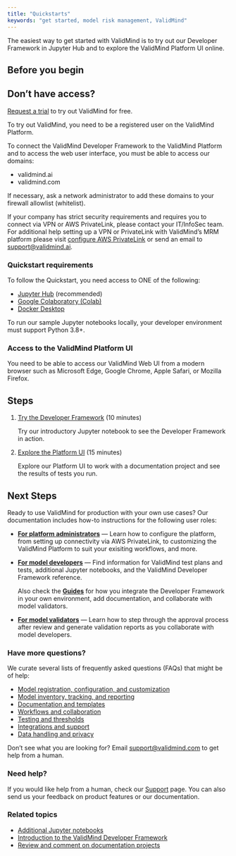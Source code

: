 ```yaml
---
title: "Quickstarts"
keywords: "get started, model risk management, ValidMind"
---
```


The easiest way to get started with ValidMind is to try out our Developer Framework in Jupyter Hub and to explore the ValidMind Platform UI online. 

## Before you begin

::: {.callout-tip}
## Don't have access?
[Request a trial](https://validmind.com/demo) to try out ValidMind for free. 
:::

To try out ValidMind, you need to be a registered user on the ValidMind Platform.

To connect the ValidMind Developer Framework to the ValidMind Platform and to access the web user interface, you must be able to access our domains:

- validmind.ai
- validmind.com

If necessary, ask a network administrator to add these domains to your firewall allowlist (whitelist). 

If your company has strict security requirements and requires you to connect via VPN or AWS PrivateLink, please contact your IT/InfoSec team. For additional help setting up a VPN or PrivateLink with ValidMind's MRM platform please visit [configure AWS PrivateLink](configure-aws-privatelink.qmd) or send an email to <support@validmind.ai>.

### Quickstart requirements

To follow the Quickstart, you need access to ONE of the following:

- [Jupyter Hub](try-developer-framework-with-jupyterhub.qmd) (recommended)
- [Google Colaboratory (Colab)](try-developer-framework-with-colab.qmd)
- [Docker Desktop](try-developer-framework-with-docker.qmd)

To run our sample Jupyter notebooks locally, your developer environment must support Python 3.8+.

<!--- If you download the sample notebooks from Colab, [sample Jupyter notebooks](jupyter-notebooks.qmd), for use To use ourlocally requires Python 3.8+.  ---> 

### Access to the ValidMind Platform UI

You need to be able to access our ValidMind Web UI from a modern browser such as Microsoft Edge, Google Chrome, Apple Safari, or Mozilla Firefox.

## Steps

1. [Try the Developer Framework](try-developer-framework-with-jupyterhub.qmd) (10 minutes)

   Try our introductory Jupyter notebook to see the Developer Framework in action. 

2. [Explore the Platform UI](create-your-first-documentation-project.qmd) (15 minutes)

    Explore our Platform UI to work with a documentation project and see the results of tests you run.

## Next Steps

Ready to use ValidMind for production with your own use cases? Our documentation includes how-to instructions for the following user roles:

- [**For platform administrators**](guide.qmd) — Learn how to configure the platform, from setting up connectivity via AWS PrivateLink, to customizing the ValidMind Platform to suit your exisiting workflows, and more. 

- [**For model developers**](developer-framework.qmd) — Find information for ValidMind test plans and tests, additional Jupyter notebooks, and the ValidMind Developer Framework reference.

   Also check the [**Guides**](guide.qmd) for how you integrate the Developer Framework in your own environment, add documentation, and collaborate with model validators.

- [**For model validators**](guide.qmd) — Learn how to step through the approval process after review and generate validation reports as you collaborate with model developers.

### Have more questions?

We curate several lists of frequently asked questions (FAQs) that might be of help: 

- [Model registration, configuration, and customization](faq-models.qmd)
- [Model inventory, tracking, and reporting](faq-inventory.qmd)
- [Documentation and templates](faq-documentation.qmd)
- [Workflows and collaboration](faq-workflows.qmd)
- [Testing and thresholds](faq-testing.qmd)
- [Integrations and support](faq-integrations.qmd)
- [Data handling and privacy](faq-privacy.qmd)

Don't see what you are looking for? Email [support@validmind.com](mailto:support@validmind.com) to get help from a human.

### Need help?

If you would like help from a human, check our [Support](support.qmd) page. You can also send us your feedback on product features or our documentation.

### Related topics

- [Additional Jupyter notebooks](jupyter-notebooks.qmd) 
- [Introduction to the ValidMind Developer Framework](developer-framework-introduction.qmd)
- [Review and comment on documentation projects](review-documentation-project.qmd)
